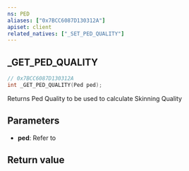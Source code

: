 ```yaml
---
ns: PED
aliases: ["0x7BCC6087D130312A"]
apiset: client
related_natives: ["_SET_PED_QUALITY"]
---
```

## _GET_PED_QUALITY

```c
// 0x7BCC6087D130312A
int _GET_PED_QUALITY(Ped ped);
```

Returns Ped Quality to be used to calculate Skinning Quality


## Parameters
* **ped**: Refer to <EmbeddedEnum name="ePedQuality" />

## Return value